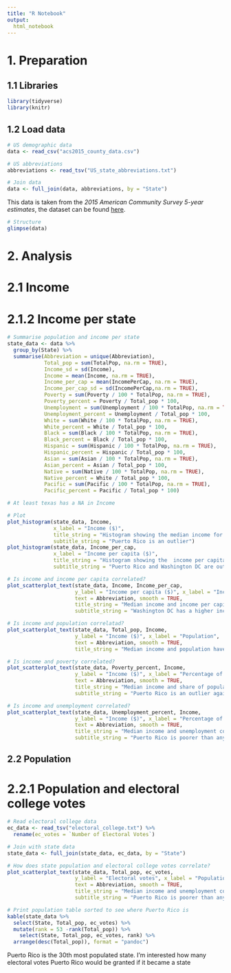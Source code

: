```yaml
---
title: "R Notebook"
output: 
  html_notebook
---
```


# 1. Preparation

## 1.1 Libraries

```r
library(tidyverse)
library(knitr)
```

## 1.2 Load data

```r
# US demographic data
data <- read_csv("acs2015_county_data.csv")

# US abbreviations
abbreviations <- read_tsv("US_state_abbreviations.txt")

# Join data
data <- full_join(data, abbreviations, by = "State")
```

This data is taken from the _2015 American Community Survey 5-year estimates_, 
the dataset can be found [here](https://www.kaggle.com/muonneutrino/us-census-demographic-data/home).



```r
# Structure
glimpse(data)
```


# 2. Analysis

# 2.1 Income

# 2.1.2 Income per state

```r
# Summarise population and income per state
state_data <- data %>%
  group_by(State) %>%
  summarise(Abbreviation = unique(Abbreviation),
            Total_pop = sum(TotalPop, na.rm = TRUE),
            Income_sd = sd(Income),
            Income = mean(Income, na.rm = TRUE),
            Income_per_cap = mean(IncomePerCap, na.rm = TRUE),
            Income_per_cap_sd = sd(IncomePerCap,na.rm = TRUE),
            Poverty = sum(Poverty / 100 * TotalPop, na.rm = TRUE),
            Poverty_percent = Poverty / Total_pop * 100,
            Unemployment = sum(Unemployment / 100 * TotalPop, na.rm = TRUE),
            Unemployment_percent = Unemployment / Total_pop * 100,
            White = sum(White / 100 * TotalPop, na.rm = TRUE),
            White_percent = White / Total_pop * 100,
            Black = sum(Black / 100 * TotalPop, na.rm = TRUE),
            Black_percent = Black / Total_pop * 100,
            Hispanic = sum(Hispanic / 100 * TotalPop, na.rm = TRUE),
            Hispanic_percent = Hispanic / Total_pop * 100,
            Asian = sum(Asian / 100 * TotalPop, na.rm = TRUE),
            Asian_percent = Asian / Total_pop * 100,
            Native = sum(Native / 100 * TotalPop, na.rm = TRUE),
            Native_percent = White / Total_pop * 100,
            Pacific = sum(Pacific / 100 * TotalPop, na.rm = TRUE),
            Pacific_percent = Pacific / Total_pop * 100)

# At least texas has a NA in Income

# Plot
plot_histogram(state_data, Income, 
               x_label = "Income ($)",
               title_string = "Histogram showing the median income for each state",
               subtitle_string = "Puerto Rico is an outlier")
plot_histogram(state_data, Income_per_cap,
               x_label = "Income per capita ($)",
               title_string = "Histogram showing the  income per capita for each state",
               subtitle_string = "Puerto Rico and Washington DC are outliers")

# Is income and income per capita correlated?
plot_scatterplot_text(state_data, Income, Income_per_cap, 
                      y_label = "Income per capita ($)", x_label = "Income ($)", 
                      text = Abbreviation, smooth = TRUE,
                      title_string = "Median income and income per capita show a clear correlation for US states",
                      subtitle_string = "Washington DC has a higher income per capita then predicted by the model")

# Is income and population correlatad?
plot_scatterplot_text(state_data, Total_pop, Income,  
                      y_label = "Income ($)", x_label = "Population", 
                      text = Abbreviation, smooth = TRUE,
                      title_string = "Median income and population have no correlation for US states")

# Is income and poverty correlated?
plot_scatterplot_text(state_data, Poverty_percent, Income,  
                      y_label = "Income ($)", x_label = "Percentage of population living in poverty", 
                      text = Abbreviation, smooth = TRUE,
                      title_string = "Median income and share of population have a negative correlation",
                      subtitle_string = "Puerto Rico is an outlier again")

# Is income and unemployment correlated?
plot_scatterplot_text(state_data, Unemployment_percent, Income,  
                      y_label = "Income ($)", x_label = "Percentage of population unemployed", 
                      text = Abbreviation, smooth = TRUE,
                      title_string = "Median income and unemployment correlates negatively",
                      subtitle_string = "Puerto Rico is poorer than any other US state")
```

## 2.2 Population

# 2.2.1 Population and electoral college votes

```r
# Read electoral college data
ec_data <- read_tsv("electoral_college.txt") %>%
  rename(ec_votes = `Number of Electoral Votes`)

# Join with state data
state_data <- full_join(state_data, ec_data, by = "State")

# How does state population and electoral college votes correlate?
plot_scatterplot_text(state_data, Total_pop, ec_votes,  
                      y_label = "Electoral votes", x_label = "Population", 
                      text = Abbreviation, smooth = TRUE,
                      title_string = "Median income and unemployment correlates negatively",
                      subtitle_string = "Puerto Rico is poorer than any other US state")
```

```r
# Print population table sorted to see where Puerto Rico is
kable(state_data %>%
  select(State, Total_pop, ec_votes) %>%
  mutate(rank = 53 -rank(Total_pop)) %>%
    select(State, Total_pop, ec_votes, rank) %>%
  arrange(desc(Total_pop)), format = "pandoc")
```

Puerto Rico is the 30th most populated state. I'm interested how many electoral
votes Puerto Rico would be granted if it became a state

```r

```

